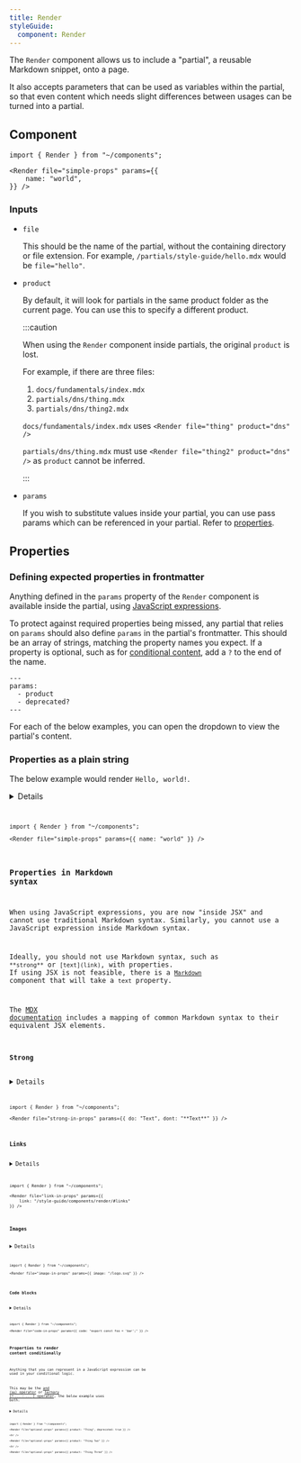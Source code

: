 ```yaml
---
title: Render
styleGuide:
  component: Render
---
```



The `Render` component allows us to include a "partial", a reusable Markdown snippet, onto a page.

It also accepts parameters that can be used as variables within the partial, so that even content which needs slight differences between usages can be turned into a partial.

## Component

```mdx live
import { Render } from "~/components";

<Render file="simple-props" params={{
    name: "world",
}} />
```

### Inputs

- `file` <Type text="string" />

	This should be the name of the partial, without the containing directory or file extension. For example, `/partials/style-guide/hello.mdx` would be `file="hello"`.

- `product` <Type text="string" /> <MetaInfo text="optional" />

	By default, it will look for partials in the same product folder as the current page. You can use this to specify a different product.

	:::caution

	When using the `Render` component inside partials, the original `product` is lost.

	For example, if there are three files:

	1. `docs/fundamentals/index.mdx`
	2. `partials/dns/thing.mdx`
	3. `partials/dns/thing2.mdx`

	`docs/fundamentals/index.mdx` uses `<Render file="thing" product="dns" />`

	`partials/dns/thing.mdx` must use `<Render file="thing2" product="dns" />` as `product` cannot be inferred.

	:::

- `params` <Type text="object" /> <MetaInfo text="optional" />

	If you wish to substitute values inside your partial, you can use pass params which can be referenced in your partial. Refer to [properties](#properties).

## Properties

### Defining expected properties in frontmatter

Anything defined in the `params` property of the `Render` component is available inside the partial, using [JavaScript expressions](https://mdxjs.com/docs/using-mdx/).

To protect against required properties being missed, any partial that relies on `params` should also define `params` in the partial's frontmatter. This should be an array of strings, matching the property names you expect. If a property is optional, such as for [conditional content](#properties-to-render-content-conditionally), add a `?` to the end of the name.

```mdx
---
params:
  - product
  - deprecated?
---
```

For each of the below examples, you can open the dropdown to view the partial's content.

### Properties as a plain string

The below example would render `Hello, world!`.


<Details header="simple-props.mdx">
	<Code code={simpleRaw} lang="mdx" />
</Details>

```mdx live
import { Render } from "~/components";

<Render file="simple-props" params={{ name: "world" }} />
```

### Properties in Markdown syntax

When using JavaScript expressions, you are now "inside JSX" and cannot use traditional Markdown syntax. Similarly, you cannot use a JavaScript expression inside Markdown syntax.

Ideally, you should not use Markdown syntax, such as `**strong**` or `[text](link)`, with properties. If using JSX is not feasible, there is a [`Markdown`](/style-guide/components/markdown/) component that will take a `text` property.

The [MDX documentation](https://mdxjs.com/table-of-components/#components) includes a mapping of common Markdown syntax to their equivalent JSX elements.

#### Strong


<Details header="strong-in-props.mdx">
	<Code code={strongRaw} lang="mdx" />
</Details>

```mdx live
import { Render } from "~/components";

<Render file="strong-in-props" params={{ do: "Text", dont: "**Text**" }} />
```

#### Links


<Details header="link-in-props.mdx">
	<Code code={linkRaw} lang="mdx" />
</Details>

```mdx live
import { Render } from "~/components";

<Render file="link-in-props" params={{
	link: "/style-guide/components/render/#links"
}} />
```

#### Images


<Details header="image-in-props.mdx">
	<Code code={imageRaw} lang="mdx" />
</Details>

```mdx live
import { Render } from "~/components";

<Render file="image-in-props" params={{ image: "/logo.svg" }} />
```

#### Code blocks


<Details header="code-in-props.mdx">
	<Code code={codeRaw} lang="mdx" />
</Details>

```mdx live
import { Render } from "~/components";

<Render file="code-in-props" params={{ code: "export const foo = 'bar';" }} />
```

### Properties to render content conditionally

Anything that you can represent in a JavaScript expression can be used in your conditional logic.

This may be the [and (`&&`) operator](https://developer.mozilla.org/en-US/docs/Web/JavaScript/Reference/Operators/Logical_AND) or [ternary (`? ... : ... `) operator](https://developer.mozilla.org/en-US/docs/Web/JavaScript/Reference/Operators/Conditional_operator), the below example uses both.


<Details header="optional-props.mdx">
	<Code code={optionalRaw} lang="mdx" />
</Details>

```mdx live
import { Render } from "~/components";

<Render file="optional-props" params={{ product: "Thing", deprecated: true }} />

<hr />

<Render file="optional-props" params={{ product: "Thing Two" }} />

<hr />

<Render file="optional-props" params={{ product: "Thing Three" }} />
```